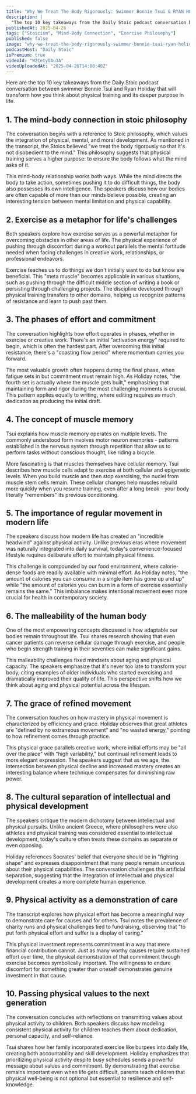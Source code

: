```yaml
---
title: "Why We Treat The Body Rigorously: Swimmer Bonnie Tsui & RYAN HOLIDAY"
description: |
  "The top 10 key takeaways from the Daily Stoic podcast conversation between swimmer Bonnie Tsui and Ryan Holiday that will transform how you think about physical training and its deeper purpose in life."
publishedAt: 2025-04-26
tags: ["Stoicism", "Mind-Body Connection", "Exercise Philosophy"]
published: false
image: "why-we-treat-the-body-rigorously-swimmer-bonnie-tsui-ryan-holiday.jpg"
podcastHost: "Daily Stoic"
isPremium: true
videoId: "W2CetyOAu3A"
videoUploadedAt: "2025-04-26T14:00:48Z"
---
```



<PodcastSummaryPageLayout frontmatter={frontmatter}>

Here are the top 10 key takeaways from the Daily Stoic podcast conversation between swimmer Bonnie Tsui and Ryan Holiday that will transform how you think about physical training and its deeper purpose in life.

## 1. The mind-body connection in stoic philosophy

The conversation begins with a reference to Stoic philosophy, which values the integration of physical, mental, and moral development. As mentioned in the transcript, the Stoics believed "we treat the body rigorously so that it's not disobedient to the mind." This philosophy suggests that physical training serves a higher purpose: to ensure the body follows what the mind asks of it.

This mind-body relationship works both ways. While the mind directs the body to take action, sometimes pushing it to do difficult things, the body also possesses its own intelligence. The speakers discuss how our bodies are often capable of more than our minds believe possible, creating an interesting tension between mental limitation and physical capability.

## 2. Exercise as a metaphor for life's challenges

Both speakers explore how exercise serves as a powerful metaphor for overcoming obstacles in other areas of life. The physical experience of pushing through discomfort during a workout parallels the mental fortitude needed when facing challenges in creative work, relationships, or professional endeavors.

Exercise teaches us to do things we don't initially want to do but know are beneficial. This "meta muscle" becomes applicable in various situations, such as pushing through the difficult middle section of writing a book or persisting through challenging projects. The discipline developed through physical training transfers to other domains, helping us recognize patterns of resistance and learn to push past them.

## 3. The phases of effort and commitment

The conversation highlights how effort operates in phases, whether in exercise or creative work. There's an initial "activation energy" required to begin, which is often the hardest part. After overcoming this initial resistance, there's a "coasting flow period" where momentum carries you forward.

The most valuable growth often happens during the final phase, when fatigue sets in but commitment must remain high. As Holiday notes, "the fourth set is actually where the muscle gets built," emphasizing that maintaining form and rigor during the most challenging moments is crucial. This pattern applies equally to writing, where editing requires as much dedication as producing the initial draft.

## 4. The concept of muscle memory

Tsui explains how muscle memory operates on multiple levels. The commonly understood form involves motor neuron memories - patterns established in the nervous system through repetition that allow us to perform tasks without conscious thought, like riding a bicycle.

More fascinating is that muscles themselves have cellular memory. Tsui describes how muscle cells adapt to exercise at both cellular and epigenetic levels. When you build muscle and then stop exercising, the nuclei from muscle stem cells remain. These cellular changes help muscles rebuild more quickly when you resume training, even after a long break - your body literally "remembers" its previous conditioning.

## 5. The importance of regular movement in modern life

The speakers discuss how modern life has created an "incredible headwind" against physical activity. Unlike previous eras where movement was naturally integrated into daily survival, today's convenience-focused lifestyle requires deliberate effort to maintain physical fitness.

This challenge is compounded by our food environment, where calorie-dense foods are readily available with minimal effort. As Holiday notes, "the amount of calories you can consume in a single item has gone up and up" while "the amount of calories you can burn in a form of exercise essentially remains the same." This imbalance makes intentional movement even more crucial for health in contemporary society.

## 6. The malleability of the human body

One of the most empowering concepts discussed is how adaptable our bodies remain throughout life. Tsui shares research showing that even cancer patients can reverse cellular damage through exercise, and people who begin strength training in their seventies can make significant gains.

This malleability challenges fixed mindsets about aging and physical capacity. The speakers emphasize that it's never too late to transform your body, citing examples of older individuals who started exercising and dramatically improved their quality of life. This perspective shifts how we think about aging and physical potential across the lifespan.

## 7. The grace of refined movement

The conversation touches on how mastery in physical movement is characterized by efficiency and grace. Holiday observes that great athletes are "defined by no extraneous movement" and "no wasted energy," pointing to how refinement comes through practice.

This physical grace parallels creative work, where initial efforts may be "all over the place" with "high variability," but continual refinement leads to more elegant expression. The speakers suggest that as we age, the intersection between physical decline and increased mastery creates an interesting balance where technique compensates for diminishing raw power.

## 8. The cultural separation of intellectual and physical development

The speakers critique the modern dichotomy between intellectual and physical pursuits. Unlike ancient Greece, where philosophers were also athletes and physical training was considered essential to intellectual development, today's culture often treats these domains as separate or even opposing.

Holiday references Socrates' belief that everyone should be in "fighting shape" and expresses disappointment that many people remain uncurious about their physical capabilities. The conversation challenges this artificial separation, suggesting that the integration of intellectual and physical development creates a more complete human experience.

## 9. Physical activity as a demonstration of care

The transcript explores how physical effort has become a meaningful way to demonstrate care for causes and for others. Tsui notes the prevalence of charity runs and physical challenges tied to fundraising, observing that "to put forth physical effort and suffer is a display of caring."

This physical investment represents commitment in a way that mere financial contribution cannot. Just as many worthy causes require sustained effort over time, the physical demonstration of that commitment through exercise becomes symbolically important. The willingness to endure discomfort for something greater than oneself demonstrates genuine investment in that cause.

## 10. Passing physical values to the next generation

The conversation concludes with reflections on transmitting values about physical activity to children. Both speakers discuss how modeling consistent physical activity for children teaches them about dedication, personal capacity, and self-reliance.

Tsui shares how her family incorporated exercise like burpees into daily life, creating both accountability and skill development. Holiday emphasizes that prioritizing physical activity despite busy schedules sends a powerful message about values and commitment. By demonstrating that exercise remains important even when life gets difficult, parents teach children that physical well-being is not optional but essential to resilience and self-knowledge.

</PodcastSummaryPageLayout>
